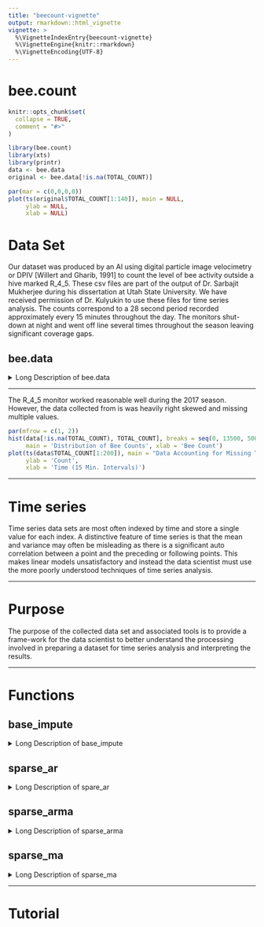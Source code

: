 ```yaml
---
title: "beecount-vignette"
output: rmarkdown::html_vignette
vignette: >
  %\VignetteIndexEntry{beecount-vignette}
  %\VignetteEngine{knitr::rmarkdown}
  %\VignetteEncoding{UTF-8}
---
```

# bee.count
```r
knitr::opts_chunk$set(
  collapse = TRUE,
  comment = "#>"
)
```

```r
library(bee.count)
library(xts)
library(printr)
data <- bee.data
original <- bee.data[!is.na(TOTAL_COUNT)]
```

```r
par(mar = c(0,0,0,0))
plot(ts(original$TOTAL_COUNT[1:140]), main = NULL,
     ylab = NULL,
     xlab = NULL)
```

# Data Set
Our dataset was produced by an AI using digital particle image velocimetry or 
DPIV [Willert and Gharib, 1991] to count the level of bee activity outside 
a hive marked R_4_5. These csv files are part of the output of
Dr. Sarbajit Mukherjee during his dissertation at Utah State University. We have
received permission of Dr. Kulyukin to use these files for time series analysis.
The counts correspond to a 28 second period recorded approximately every 
15 minutes throughout the day. The monitors shut-down at night and went off line
several times throughout the season leaving significant coverage gaps.

## bee.data
<details>
  <summary>Long Description of bee.data</summary>
```r
help(bee.data)
```
</details> 

---

The R_4_5 monitor worked reasonable well during the 2017 season. However, the 
data collected from is was heavily right skewed and missing multiple values.

```r
par(mfrow = c(1, 2))
hist(data[!is.na(TOTAL_COUNT), TOTAL_COUNT], breaks = seq(0, 13500, 500),
     main = 'Distribution of Bee Counts', xlab = 'Bee Count')
plot(ts(data$TOTAL_COUNT[1:200]), main = "Data Accounting for Missing Times",
     ylab = 'Count',
     xlab = 'Time (15 Min. Intervals)')
```

---

# Time series
Time series data sets are most often indexed by time and store a single value for
each index. A distinctive feature of time series is that the mean and variance
may often be misleading as there is a significant auto correlation between a 
point and the preceding or following points. This makes linear models 
unsatisfactory and instead the data scientist must use the more poorly 
understood techniques of time series analysis.

---

# Purpose
The purpose of the collected data set and associated tools is to provide a 
frame-work for the data scientist to better understand the processing involved
in preparing a dataset for time series analysis and interpreting the results.

---

# Functions

## base_impute

<details>
  <summary>Long Description of base_impute</summary>
```r
help(base_impute)
```
</details>

## sparse_ar

<details>
  <summary>Long Description of spare_ar</summary>
```r
help(sparse_ar)
```
</details>

## sparse_arma

<details>
  <summary>Long Description of sparse_arma</summary>
```r
help(sparse_arma)
```
</details>

## sparse_ma

<details>
  <summary>Long Description of sparse_ma</summary>
```r
help(sparse_ma)
```
</details>

---

# Tutorial


